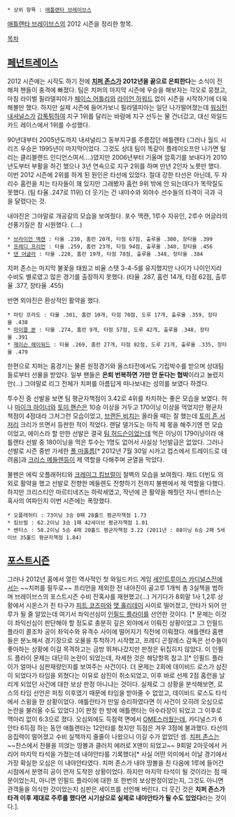  * 상위 항목 : [[애틀랜타 브레이브스]]


[[애틀랜타 브레이브스]]의 2012 시즌을 정리한 항목.

[[목차]]

== [[페넌트레이스]] ==
2012 시즌에는 시작도 하기 전에 '''[[치퍼 존스]]가 2012년을 끝으로 은퇴한다'''는 소식이 전해져 팬들이 충격에 빠졌다. 팀은 치퍼의 마지막 시즌에 우승을 해보자는 각오로 뭉쳤고, 마침 라이벌 필라델피아가 [[체이스 어틀리]]와 [[라이언 하워드]] 없이 시즌을 시작하기에 더욱 해볼만 했다. 하지만 실제 시즌에 들어가보니 필라델피아는 일단 나가떨어졌는데 [[워싱턴 내셔널스]]가 [[갑툭튀]]하여 지구 1위를 달리는 바람에 지구 선두는 물 건너갔고, 대신 와일드카드 레이스에서 1위를 수성했다.

90년대부터 2005년도까지 내셔널리그 동부지구를 주름잡던 애틀랜타 (그러나 월드 시리즈 우승은 1995년이 마지막이었다. 그것도 상대 팀이 똑같이 플레이오프만 나가면 털리는 클리블랜드 인디언스여서....)였지만 2006년부터 기울며 암흑기를 보내다가 2010년도부터 부활을 하긴 했으나 3년 연속으로 지구 2위를 하며 만년 2인자 노릇만 했다. 이번 2012 시즌에 2위를 하게 된 원인은 타선에 있었다. 절대 강한 타선은 아닌데, 두 자리수 홈런을 치는 타자들이 꽤 있지만 그래봤자 홈런 9위 밖에 안 되는데다가 똑딱질도 못했다. (팀 타율 .247로 11위) 더 웃기는 건 내야수와 외야수 선수들의 타격이 극과 극을 달렸다는 것.

내야진은 그야말로 개공갈의 모습을 보여줬다. 포수 맥캔, 1루수 자유인, 2루수 어글라의 선풍기질은 참 시원했다. (....)

 * [[브라이언 맥캔]] : 타율 .230, 홈런 20개, 타점 67점, 출루율 .300, 장타율 .399
 * [[프레디 프리먼]] : 타율 .259, 홈런 23개, 타점 94점, 출루율 .340, 장타율 .456
 * [[댄 어글라]] : 타율 .220, 홈런 19개, 타점 78점, 출루율 .348, 장타율 .384

치퍼 존스는 마지막 불꽃을 태웠고 비율 스탯 3-4-5를 유지했지만 나이가 나이인지라 수비도 별로였고 많은 경기를 출장하지 못했다. (타율 .287, 홈런 14개, 타점 62점, 출루율 .377, 장타율 .455)

반면 외야진은 환상적인 활약을 했다.

 * 마틴 프라도 : 타율 .301, 홈런 10개, 타점 70점, 도루 17개, 출루율 .359, 장타율 .438
 * [[마이클 본]] : 타율 .274, 홈런 9개, 타점 57점, 도루 42개, 출루율 .348, 장타율 .391
 * [[제이슨 헤이워드]] : 타율 .269, 홈런 27개, 타점 82점, 도루 21개, 출루율 .335, 장타율 .479

한편으로 치퍼는 홈경기는 물론 원정경기와 올스타전에서도 기립박수를 받으며 상대팀들로부터 선물을 받았다. 일부 팬들은 '''은퇴 번복하면 가만 안 둔다는 협박'''이라고 놀렸지만(...) 그야말로 리그 전체가 치퍼를 아름답게 떠나보내는 성의를 보였다 하겠다.

투수진 중 선발을 보면 팀 평균자책점이 3.42로 4위를 차치하는 좋은 모습을 보였다. 허나 [[마이크 마이너]]와 [[토미 핸슨]]은 10승 이상을 거두고 170이닝 이상을 먹었지만 평균자책점이 4점대라 그저그런 모습이었고, [[브랜든 비치]]는 올라올 때는 잘 했는데 [[토미 존 서저리]] 크리가 뜨면서 등판한 적이 적었다. 랜달 델가도는 아직 제 몫을 해주기엔 먼 모습이었고, 에이스라 할 만한 선발은 결국 [[팀 허드슨]]이었는데 먹은 이닝이 179이닝이라 애틀랜타 선발 중 180이닝을 먹은 투수는 1명도 없어서 사실상 1선발급은 없었다. 그러나 선발로 시즌 중반 가세한 [[폴 마홀름]][* 2012년 7월 30일 시카고 컵스에서 트레이드로 데려옴]과 [[크리스 메들렌]]등이 제 역할을 다해주며 균열을 막았다.

불펜은 에릭 오플래허티와 [[크레이그 킴브럴]]이 철벽의 모습을 보여줬다. 채드 더빈도 의외로 활약을 했고 선발로 전향한 메들렌도 전향하기 전까지 불펜에서 제 역할을 다했다. 하지만 크리스티안 마르티네즈는 하락세였고, 작년에 큰 활약을 해줬던 자니 벤터스는 혹사의 여파인지 이번 시즌에는 폭망했다.

 * 오플래허티 : 73이닝 3승 0패 28홀드 평균자책점 1.73
 * 킴브럴 : 62.2이닝 3승 1패 42세이브 평균자책점 1.01
 * 벤터스 : 58.2이닝 5승 4패 20홀드 평균자책점 3.22 (2011년 : 88이닝 6승 2패 5세이브 35홀드 평균자책점 1.84)

== [[포스트시즌]] ==
그러나 2012년 홈에서 열린 역사적인 첫 와일드카드 게임 [[세인트루이스 카디널스]]전에서는 ~~치퍼를 필두로~~ 프리먼을 제외한 전 내야진이 골고루 1개씩 총 3실책을 범하며 브레이브스의 포스트시즌 수비 잔혹사를 재현했고(...) 거기다가 8회말 1사 1,2루 상황에서 시몬스가 친 타구가 [[피트 코즈마]]와 [[맷 홀리데이]] 사이로 떨어졌고, 안타가 되어 만루가 될 줄 알았는데 여기서 좌익선심이 [[인필드 플라이]]를 선언한 것이다. [* 문제는 이것이 좌익선심이 판단해야 할 정도로 충분히 깊은 외야에서 이뤄진 상황이었고 그 인필드 플라이 콜조차 공이 좌익수와 유격수 사이에 떨어지기 직전에 이뤄졌다. 애틀랜타 홈팬들은 분노해서 경기장으로 오물을 투척하기 시작했고, 프레디 곤잘레스 감독은 선수들이 좋아하는 상황에 이걸 목격하고는 금방 뛰쳐나갔지만 판정은 뒤집히지 않았다. 이 인필드 플라이 문제는 대단히 논란이 되었는데, 자세한 것은 해당항목 참고.][* 인필드 플라이가 얼마나 심판재량인지를 보여주는 사건이다. 더 문제는 2회에 데이비드 로스가 삼진이 되었다가 타임을 외쳤다는 이유로 삼진이 취소되었고, 이후 바로 선제 2점 홈런을 날리게 되었던 사건에 대한 보상 판정 아니냐는 것이다. 실제로 그 상황을 분석해보면, 로스의 타임 선언은 피칭 이후였기 때문에 타임을 받아줄 수 없었고, 데이비드 로스도 타석에서 스윙을 한 상황이었다. 애틀란타가 만일 승리하였다면 이 사건이 오히려 오심으로 논란을 불러올 수도 있었다.]이 판정 한 방에 애틀랜타는 아수라장이 되었고 그 이후로 맥아리 없이 6:3으로 졌다. 오심외에도 득점력 면에서 [[OME]]스러웠는데, 카디널스가 6안타 6득점 하는 동안 애틀랜타는 12안타를 쳤지만 득점은 겨우 3점에 불과했다. 타선의 응집력이 떨어졌고 수비 실책까지 줄줄이 나왔으니 이길 수가 없었던 셈. [[치퍼 존스]]는 ~~찬스에서 찬물을 끼얹는 땅볼과 클러치 에러로 X맨이 되었고~~ 9회말 2아웃에서 커리어 마지막 타석을 가졌는데 내야안타를 기록했다[* 사실 어떤 의미에서 이날 경기에서 가장 확실한 오심은 이 내야안타였다. 치퍼 존스가 내야 땅볼을 친 다음에 1루에 들어간 시점에서 분명히 공이 먼저 도착한 상황이었다. 하지만 마지막 타석이 될 것이라는 점 때문이었는지, 아니면 인필드 플라이에 대한 또 한번의 보상판정이었는지, 그것도 아니면 관객들을 의식한 것이었는지 심판은 세이프를 선언해 버린다. 더 웃긴 것은 '''치퍼 존스가 타격 이후 제대로 주루를 했다면 시기상으로 실제로 내야안타가 될 수도 있었다'''라는 것이다.].

